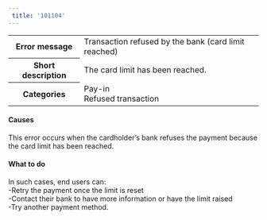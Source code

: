 ```yaml
---  
 title: '101104'  
---  
```

  
<table>
    <tbody>
        <tr>
            <th class="header"><strong>Error message</strong></th>
            <td class="table-content">Transaction refused by the bank (card limit reached)</td>
        </tr>
        <tr>
            <th class="header"><strong>Short description</strong></th>
            <td class="table-content">The card limit has been reached.</td>
        </tr>
        <tr>
            <th class="header"><strong>Categories</strong></th>
            <td class="table-content">  
<div class="label">Pay-in</div>  
<div class="label">Refused transaction</div>
</td>
        </tr>
    </tbody>
</table>  

#### Causes  

This error occurs when the cardholder’s bank refuses the payment because the card limit has been reached.  

#### What to do  

In such cases, end users can:  
-Retry the payment once the limit is reset  
-Contact their bank to have more information or have the limit raised  
-Try another payment method.